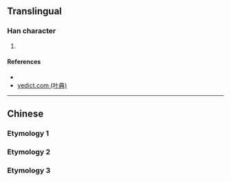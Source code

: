 {{character info/new}}
==Translingual==

===Han character===
{{Han char|rn=85|rad=水|as=03|sn=7|four=|canj=UE|ids=⿱山水}}

# {{defn|Han|sort=水03}}

====References====
* {{Han ref|kx=0605.100|dkj=17129|dj=0999.030|hdz=31550.030|uh=6C56|ud=27734}}
* [http://yedict.com/htm/6C/6C56.htm yedict.com (叶典)]

----

==Chinese==

===Etymology 1===
{{zh-see|流|v}}

===Etymology 2===
{{zh-see|池|v}}

===Etymology 3===
{{zh-see|𣎵}}